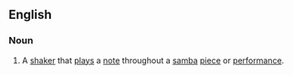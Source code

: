 ==English==

===Noun===
{{en-noun}}

# {{context|musical instruments}} A [[shaker]] that [[plays]] a [[note]] throughout a [[samba]] [[piece]] or [[performance]].